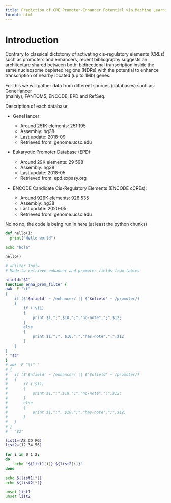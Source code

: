 ```yaml
---
title: Prediction of CRE Promoter-Enhancer Potential via Machine Learning
format: html
---
```


# Introduction

Contrary to classical dictotomy of activating cis-regulatory elements (CREs) such as 
promoters and enhancers, recent bibliography suggests an architecture shared between 
both: bidirectional transcription inside the same nucleosome depleted regions (NDRs) 
with the potential to enhance transcription of nearby located (up to 1Mb) genes.

For this we will gather data from different sources (databases) such as: GeneHancer  
(mainly), FANTOM5, ENCODE, EPD and RefSeq. 

Description of each database:

* GeneHancer:

	+ Around 251K elements: 251 195
	+ Assembly: hg38
	+ Last update: 2018-09 
	+ Retrieved from: genome.ucsc.edu

* Eukaryotic Promoter Database (EPD):

	+ Around  29K elements:  29 598
	+ Assembly: hg38
	+ Last update: 2018-05
	+ Retrieved from: epd.expasy.org

* ENCODE Candidate Cis-Regulatory Elements (ENCODE cCREs):

	+ Around 926K elements: 926 535
	+ Assembly: hg38
	+ Last update: 2020-05 
	+ Retrieved from: genome.ucsc.edu

No no no, the code is being run in here (at least the python chunks)

```python
def hello():
  print("Hello world")
```

```bash
echo "hola"
```

```python
hello()
```

```bash
# =Filter Tool=
# Made to retrieve enhancer and promoter fields from tables

nfield="$1"
function enha_prom_filter {
awk -F "\t" '
{
	if ($'$nfield' ~ /enhancer/ || $'$nfield' ~ /promoter/)
	{
		if (!$11)
		{
			print $1,";",$10,";","no-note",";",$12;
		}
		else
		{
			print $1,";", $10,";","has-note",";",$12;
		}
	}
}
' "$2"
}
# awk -F "\t" '
# {
# 	if ($'$nfield' ~ /enhancer/ || $'$nfield' ~ /promoter/)
# 	{
# 		if (!$11)
# 		{
# 			print $1,";",$10,";","no-note",";",$12;
# 		}
# 		else
# 		{
# 			print $1,";", $10,";","has-note",";",$12;
# 		}
# 	}
# }
# ' "$2"
```

```bash

list1=(AB CD FG)
list2=(12 34 56)

for i in 0 1 2;
do
	echo "${list1[i]} ${list2[i]}" 
done

echo ${list1[*]}
echo ${list2[*]}

unset list1
unset list2

```


